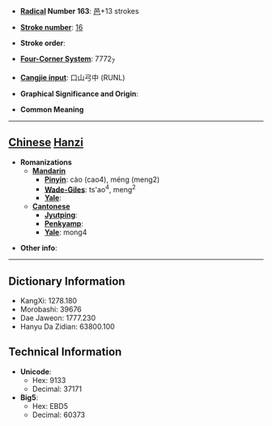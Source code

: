 * '''[[Wiktionary:Chinese radical index| Radical]] Number 163''': [[Wiktionary:Chinese radical index 邑|邑]]+13 strokes

* '''[[Wiktionary:Chinese total strokes index|Stroke number]]''': [[Wiktionary:Chinese total strokes index 16|16]]

* '''Stroke order''': 

* '''[[Wiktionary:Chinese four corner index|Four-Corner System]]''': 7772<sub>7</sub>

* '''[[Wiktionary:Chinese Cangjie index|Cangjie input]]''': 口山弓中 (RUNL)

* '''Graphical Significance and Origin''': 

* '''Common Meaning'''

----

== [[Chinese]] [[Hanzi]] ==

* '''Romanizations'''
** '''[[Mandarin]]'''
*** '''[[Pinyin]]''': cào (cao4), méng (meng2)
*** '''[[Wade-Giles]]''': ts'ao<sup>4</sup>, meng<sup>2</sup>
*** '''[[Yale]]''': 
** '''[[Cantonese]]'''
*** '''[[Jyutping]]''':
*** '''[[Penkyamp]]''': 
*** '''[[Yale]]''': mong4

* '''Other info''': 

----

== Dictionary Information ==

* KangXi: 1278.180
* Morobashi: 39676
* Dae Jaweon: 1777.230
* Hanyu Da Zidian: 63800.100

== Technical Information ==

* '''Unicode''':
** Hex: 9133
** Decimal: 37171
* '''Big5''':
** Hex: EBD5
** Decimal: 60373